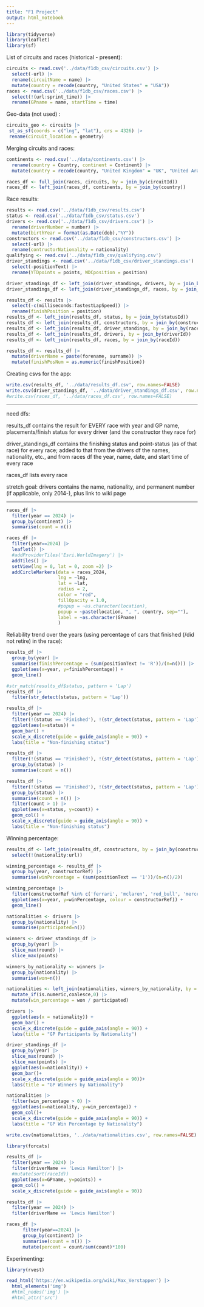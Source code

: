 ```yaml
---
title: "F1 Project"
output: html_notebook
---
```


```r
library(tidyverse)
library(leaflet)
library(sf)
```

List of circuits and races (historical - present):

```r
circuits <- read.csv('../data/f1db_csv/circuits.csv') |> 
  select(-url) |> 
  rename(circuitName = name) |> 
  mutate(country = recode(country, "United States" = "USA"))
races <- read.csv('../data/f1db_csv/races.csv') |> 
  select(!(url:sprint_time)) |> 
  rename(GPname = name, startTime = time)
```

Geo-data (not used) :

```r
circuits_geo <- circuits |>
 st_as_sf(coords = c("lng", "lat"), crs = 4326) |>
 rename(circuit_location = geometry)
```

Merging circuits and races:

```r
continents <- read.csv('../data/continents.csv') |> 
  rename(country = Country, continent = Continent) |> 
  mutate(country = recode(country, "United Kingdom" = "UK", "United Arab Emirates" = "UAE", "United States" = "USA"))
```

```r
races_df <- full_join(races, circuits, by = join_by(circuitId))
races_df <- left_join(races_df, continents, by = join_by(country))
```

Race results:

```r
results <- read.csv('../data/f1db_csv/results.csv')
status <- read.csv('../data/f1db_csv/status.csv')
drivers <- read.csv('../data/f1db_csv/drivers.csv') |> 
  rename(driverNumber = number) |> 
  mutate(birthYear = format(as.Date(dob),"%Y"))
constructors <- read.csv('../data/f1db_csv/constructors.csv') |> 
  select(-url) |> 
  rename(contructorNationality = nationality)
qualifying <- read.csv('../data/f1db_csv/qualifying.csv')
driver_standings <- read.csv('../data/f1db_csv/driver_standings.csv') |> 
  select(-positionText) |> 
  rename(YTDpoints = points, WDCposition = position)
```

```r
driver_standings_df <- left_join(driver_standings, drivers, by = join_by(driverId))
driver_standings_df <- left_join(driver_standings_df, races, by = join_by(raceId))
```

```r
results_df <- results |> 
  select(-c(milliseconds:fastestLapSpeed)) |> 
  rename(finishPosition = position)
results_df <- left_join(results_df, status, by = join_by(statusId))
results_df <- left_join(results_df, constructors, by = join_by(constructorId))
results_df <- left_join(results_df, driver_standings, by = join_by(raceId, driverId))
results_df <- left_join(results_df, drivers, by = join_by(driverId))
results_df <- left_join(results_df, races, by = join_by(raceId))
```

```r
results_df <- results_df |> 
  mutate(driverName = paste(forename, surname)) |> 
  mutate(finishPosNum = as.numeric(finishPosition))
```
Creating csvs for the app:

```r
write.csv(results_df, '../data/results_df.csv', row.names=FALSE)
write.csv(driver_standings_df, '../data/driver_standings_df.csv', row.names=FALSE)
#write.csv(races_df, '../data/races_df.csv', row.names=FALSE)
```

------------------------------------------------------------------------

need dfs:

results_df contains the result for EVERY race with year and GP name, placements/finish status for every driver (and the constructor they race for)

driver_standings_df contains the finishing status and point-status (as of that race) for every race; added to that from the drivers df the names, nationality, etc., and from races df the year, name, date, and start time of every race

races_df lists every race

stretch goal: drivers contains the name, nationality, and permanent number (if applicable, only 2014-), plus link to wiki page

------------------------------------------------------------------------

```r
races_df |> 
  filter(year == 2024) |> 
  group_by(continent) |> 
  summarise(count = n())
```

```r
races_df |> 
  filter(year==2024) |> 
  leaflet() |>
  #addProviderTiles('Esri.WorldImagery') |>
  addTiles() |> 
  setView(lng = 0, lat = 0, zoom =2) |> 
  addCircleMarkers(data = races_2024,
                   lng = ~lng,
                   lat = ~lat,
                   radius = 2,
                   color = "red",
                   fillOpacity = 1.0,
                   #popup = ~as.character(location),
                   popup = ~paste(location, ", ", country, sep=""),
                   label = ~as.character(GPname)
                   )
```

Reliability trend over the years (using percentage of cars that finished (/did not retire) in the race):

```r
results_df |> 
  group_by(year) |> 
  summarise(finishPercentage = (sum(positionText != 'R'))/(n=n())) |> 
  ggplot(aes(x=year, y=finishPercentage)) +
  geom_line()
```

```r
#str_match(results_df$status, pattern = 'Lap')
results_df |> 
  filter(str_detect(status, pattern = 'Lap'))
```

```r
results_df |> 
  filter(year == 2024) |> 
  filter(!(status == 'Finished'), !(str_detect(status, pattern = 'Lap'))) |>
  ggplot(aes(x=status)) +
  geom_bar() +
  scale_x_discrete(guide = guide_axis(angle = 90)) +
  labs(title = "Non-finishing status")
```

```r
results_df |> 
  filter(!(status == 'Finished'), !(str_detect(status, pattern = 'Lap'))) |>
  group_by(status) |> 
  summarise(count = n())
```

```r
results_df |> 
  filter(!(status == 'Finished'), !(str_detect(status, pattern = 'Lap'))) |>
  group_by(status) |> 
  summarise(count = n()) |> 
  filter(count > 1) |> 
  ggplot(aes(x=status, y=count)) +
  geom_col() +
  scale_x_discrete(guide = guide_axis(angle = 90)) +
  labs(title = "Non-finishing status")
```

Winning percentage:

```r
results_df <- left_join(results_df, constructors, by = join_by(constructorId)) |> 
  select(!(nationality:url))
```

```r
winning_percentage <- results_df |> 
  group_by(year, constructorRef) |> 
  summarise(winPercentage = (sum(positionText == '1'))/(n=n()/2))
```

```r
winning_percentage |> 
  filter(constructorRef %in% c('ferrari', 'mclaren', 'red_bull', 'mercedes')) |> 
  ggplot(aes(x=year, y=winPercentage, colour = constructorRef)) +
  geom_line()
```

```r
nationalities <- drivers |> 
  group_by(nationality) |> 
  summarise(participated=n())
```

```r
winners <- driver_standings_df |> 
  group_by(year) |> 
  slice_max(round) |> 
  slice_max(points)
```

```r
winners_by_nationality <- winners |> 
  group_by(nationality) |> 
  summarise(won=n())
```

```r
nationalities <- left_join(nationalities, winners_by_nationality, by = join_by(nationality)) |> 
  mutate_if(is.numeric,coalesce,0) |> 
  mutate(win_percentage = won / participated)
```

```r
drivers |> 
  ggplot(aes(x = nationality)) +
  geom_bar() +
  scale_x_discrete(guide = guide_axis(angle = 90)) +
  labs(title = "GP Participants by Nationality")
```

```r
driver_standings_df |> 
  group_by(year) |> 
  slice_max(round) |> 
  slice_max(points) |> 
  ggplot(aes(x=nationality)) +
  geom_bar()+
  scale_x_discrete(guide = guide_axis(angle = 90))+
  labs(title = "GP Winners by Nationality")
```

```r
nationalities |> 
  filter(win_percentage > 0) |> 
  ggplot(aes(x=nationality, y=win_percentage)) +
  geom_col()+
  scale_x_discrete(guide = guide_axis(angle = 90)) +
  labs(title = "GP Win Percentage by Nationality")
```

```r
write.csv(nationalities, '../data/nationalities.csv', row.names=FALSE)
```

```r
library(forcats)
```


```r
results_df |> 
  filter(year == 2024) |> 
  filter(driverName == 'Lewis Hamilton') |>
  #mutate(sort(raceId))
  ggplot(aes(x=GPname, y=points)) +
  geom_col() +
  scale_x_discrete(guide = guide_axis(angle = 90))
```

```r
results_df |> 
  filter(year == 2024) |> 
  filter(driverName == 'Lewis Hamilton')
```

```r
races_df |> 
      filter(year==2024) |>
      group_by(continent) |> 
      summarise(count = n()) |> 
      mutate(percent = count/sum(count)*100)
```

Experimenting:

```r
library(rvest)
```

```r
read_html('https://en.wikipedia.org/wiki/Max_Verstappen') |> 
  html_elements('img')
  #html_nodes('img') |> 
  #html_attr('src')
```

